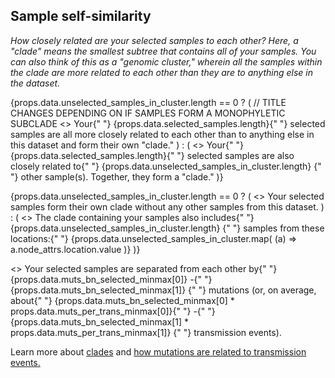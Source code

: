 ## Sample self-similarity

_How closely related are your selected samples to each other? Here, a "clade" means the smallest subtree that contains all of your samples. You can also think of this as a "genomic cluster," wherein all the samples within the clade are more related to each other than they are to anything else in the dataset._

<div className="results">
  <p>
    {props.data.unselected_samples_in_cluster.length == 0 ? ( // TITLE CHANGES DEPENDING ON IF SAMPLES FORM A MONOPHYLETIC SUBCLADE
      <>
        Your{" "}
        <span className="dataPoint">{props.data.selected_samples.length}</span>{" "}
        selected samples are all more closely related to each other than to
        anything else in this dataset and form their own "clade."
      </>
    ) : (
      <>
        Your{" "}
        <span className="dataPoint">{props.data.selected_samples.length}</span>{" "}
        selected samples are also closely related to{" "}
        <span className="dataPoint">
          {props.data.unselected_samples_in_cluster.length}
        </span>{" "}
        other sample(s). Together, they form a "clade."
      </>
    )}
  </p>
  <p>
    {props.data.unselected_samples_in_cluster.length == 0 ? (
      <>
        Your selected samples form their own clade without any other samples
        from this dataset.
      </>
    ) : (
      <>
        The clade containing your samples also includes{" "}
        <span className="dataPoint">
          {props.data.unselected_samples_in_cluster.length}
        </span>{" "}
        samples from these locations:{" "}
        <span className="dataPoint">
          {props.data.unselected_samples_in_cluster.map(
            (a) => a.node_attrs.location.value
          )}
        </span>
      </>
    )}
  </p>
  <p>
    <>
      Your selected samples are separated from each other by{" "}
      <span className="dataPoint">
        {props.data.muts_bn_selected_minmax[0]} -{" "}
        {props.data.muts_bn_selected_minmax[1]}
      </span>{" "}
      mutations (or, on average, about{" "}
      <span className="dataPoint">
        {props.data.muts_bn_selected_minmax[0] *
          props.data.muts_per_trans_minmax[0]}{" "}
        -{" "}
        {props.data.muts_bn_selected_minmax[1] *
          props.data.muts_per_trans_minmax[1]}
      </span>{" "}
      transmission events).
    </>
  </p>
</div>

Learn more about <a href="https://alliblk.github.io/genepi-book/fundamental-theory-in-genomic-epidemiology.html#what-is-a-phylogenetic-tree">clades</a> and <a href="https://alliblk.github.io/genepi-book/fundamental-theory-in-genomic-epidemiology.html#the-overlapping-timescales-of-pathogen-evolution-and-pathogen-transmission."> how mutations are related to transmission events.</a>
